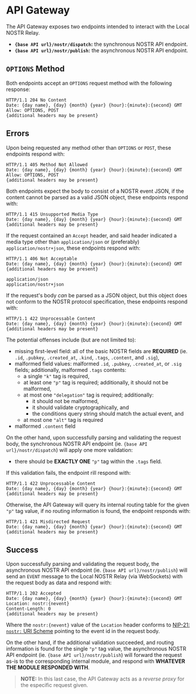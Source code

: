# API Gateway

The API Gateway exposes two endpoints intended to interact with the Local NOSTR Relay.

- **`{base API url}/nostr/dispatch`:** the synchronous NOSTR API endpoint.
- **`{base API url}/nostr/publish`:** the asynchronous NOSTR API endpoint.

## `OPTIONS` Method

Both endpoints accept an `OPTIONS` request method with the following response:

```http
HTTP/1.1 204 No Content
Date: {day name}, {day} {month} {year} {hour}:{minute}:{second} GMT
Allow: OPTIONS, POST
{additional headers may be present}
```

## Errors

Upon being requested any method other than `OPTIONS` or `POST`, these endpoints respond with:

```http
HTTP/1.1 405 Method Not Allowed
Date: {day name}, {day} {month} {year} {hour}:{minute}:{second} GMT
Allow: OPTIONS, POST
{additional headers may be present}
```

Both endpoints expect the body to consist of a NOSTR event JSON, if the content cannot be parsed as a valid JSON object, these endpoints respond with:

```http
HTTP/1.1 415 Unsupported Media Type
Date: {day name}, {day} {month} {year} {hour}:{minute}:{second} GMT
{additional headers may be present}
```

If the request contained an `Accept` header, and said header indicated a media type other than `application/json` or (preferably) `application/nostr+json`, these endpoints respond with:

```http
HTTP/1.1 406 Not Acceptable
Date: {day name}, {day} {month} {year} {hour}:{minute}:{second} GMT
{additional headers may be present}

application/json
application/nostr+json
```

If the request's body _can_ be parsed as a JSON object, but this object does not conform to the NOSTR protocol specification, these endpoints respond with:

```http
HTTP/1.1 422 Unprocessable Content
Date: {day name}, {day} {month} {year} {hour}:{minute}:{second} GMT
{additional headers may be present}
```

The potential offenses include (but are not limited to):

- missing first-level field: all of the basic NOSTR fields are **REQUIRED** (ie. `.id`, `.pubkey`, `.created_at`, `.kind`, `.tags`, `.content`, and `.sig`),
- malformed field values: malformed `.id`, `.pubkey`, `.created_at`, or `.sig` fields; additionally, malformed `.tags` contents:
  - a single `"k"` tag is required,
  - at least one `"p"` tag is required; additionally, it should not be malformed,
  - at most one `"delegation"` tag is required; additionally:
    - it should not be malformed,
    - it should validate cryptographically, and
    - the conditions query string should match the actual event, and
  - at most one `"alt"` tag is required
- malformed `.content` field

On the other hand, upon successfully parsing and validating the request body, the synchronous NOSTR API endpoint (ie. `{base API url}/nostr/dispatch`) will apply one more validation:

- there should be **EXACTLY ONE** `"p"` tag within the `.tags` field.

If this validation fails, the endpoint rill respond with:

```http
HTTP/1.1 422 Unprocessable Content
Date: {day name}, {day} {month} {year} {hour}:{minute}:{second} GMT
{additional headers may be present}
```

Otherwise, the API Gateway will query its internal routing table for the given `"p"` tag value, if no routing information is found, the endpoint responds with:

```http
HTTP/1.1 421 Misdirected Request
Date: {day name}, {day} {month} {year} {hour}:{minute}:{second} GMT
{additional headers may be present}
```

## Success

Upon successfully parsing and validating the request body, the asynchronous NOSTR API endpoint (ie. `{base API url}/nostr/publish`) will send an `EVENT` message to the Local NOSTR Relay (via WebSockets) with the request body as data and respond with:

```http
HTTP/1.1 202 Accepted
Date: {day name}, {day} {month} {year} {hour}:{minute}:{second} GMT
Location: nostr:{nevent}
Content-Length: 0
{additional headers may be present}
```

Where the `nostr:{nevent}` value of the `Location` header conforms to [NIP-21: `nostr:` URI Scheme](https://github.com/nostr-protocol/nips/blob/master/21.md) pointing to the event id in the request body.

On the other hand, if the additional validation succeeded, and routing information is found for the single `"p"` tag value, the asynchronous NOSTR API endpoint (ie. `{base API url}/nostr/publish`) will forward the request as-is to the corresponding internal module, and respond with **WHATEVER THE MODULE RESPONDED WITH**.

> **NOTE:** In this last case, the API Gateway acts as a _reverse proxy_ for the especific request given.
